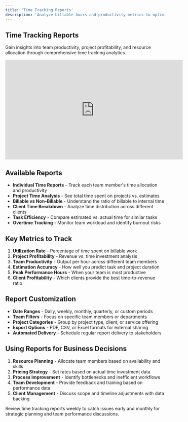 ```yaml
---
title: 'Time Tracking Reports'
description: 'Analyze billable hours and productivity metrics to optimize team performance and profitability'
---
```


## Time Tracking Reports

Gain insights into team productivity, project profitability, and resource allocation through comprehensive time tracking analytics.

<iframe
  width="560"
  height="315"
  src="https://www.youtube.com/embed/YOUR_VIDEO_ID"
  title="Time Tracking Reports in Queue"
  frameborder="0"
  allow="accelerometer; autoplay; clipboard-write; encrypted-media; gyroscope; picture-in-picture"
  allowfullscreen
></iframe>

## Available Reports

- **Individual Time Reports** - Track each team member's time allocation and productivity
- **Project Time Analysis** - See total time spent on projects vs. estimates
- **Billable vs Non-Billable** - Understand the ratio of billable to internal time
- **Client Time Breakdown** - Analyze time distribution across different clients
- **Task Efficiency** - Compare estimated vs. actual time for similar tasks
- **Overtime Tracking** - Monitor team workload and identify burnout risks

## Key Metrics to Track

1. **Utilization Rate** - Percentage of time spent on billable work
2. **Project Profitability** - Revenue vs. time investment analysis
3. **Team Productivity** - Output per hour across different team members
4. **Estimation Accuracy** - How well you predict task and project duration
5. **Peak Performance Hours** - When your team is most productive
6. **Client Profitability** - Which clients provide the best time-to-revenue ratio

## Report Customization

- **Date Ranges** - Daily, weekly, monthly, quarterly, or custom periods
- **Team Filters** - Focus on specific team members or departments
- **Project Categories** - Group by project type, client, or service offering
- **Export Options** - PDF, CSV, or Excel formats for external sharing
- **Automated Delivery** - Schedule regular report delivery to stakeholders

## Using Reports for Business Decisions

1. **Resource Planning** - Allocate team members based on availability and skills
2. **Pricing Strategy** - Set rates based on actual time investment data
3. **Process Improvement** - Identify bottlenecks and inefficient workflows
4. **Team Development** - Provide feedback and training based on performance data
5. **Client Management** - Discuss scope and timeline adjustments with data backing

<Info>
  Review time tracking reports weekly to catch issues early and monthly for strategic planning and team performance discussions.
</Info>